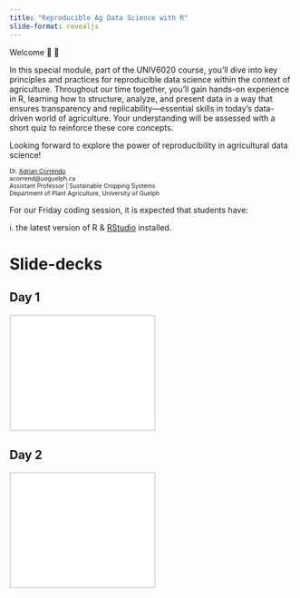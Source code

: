 ```yaml
---
title: "Reproducible Ag Data Science with R"
slide-format: revealjs
---
```


Welcome 🚜 🌽

In this special module, part of the UNIV6020 course, you'll dive into key principles and practices for reproducible data science within the context of agriculture. Throughout our time together, you'll gain hands-on experience in R, learning how to structure, analyze, and present data in a way that ensures transparency and replicability---essential skills in today's data-driven world of agriculture. Your understanding will be assessed with a short quiz to reinforce these core concepts.

Looking forward to explore the power of reproducibility in agricultural data science!

::: {style="text-align: left; font-size: 0.75em"}
Dr. [Adrian Correndo](https://adriancorrendo.github.io/)\
acorrend\@uoguelph.ca\
Assistant Professor \| Sustainable Cropping Systems\
Department of Plant Agriculture, University of Guelph
:::

::: callout-note
For our Friday coding session, it is expected that students have:

i\. the latest version of R & [RStudio](https://www.rstudio.com/products/rstudio/download/) installed.
:::

# Slide-decks

```{=html}
<style>
.slide-deck {
    border: 3px solid #dee2e6;
    width: 50%;
    height: 200px;
}
</style>
```
## Day 1

<div>

```{=html}
<iframe class="slide-deck" src="docs/day1.html"></iframe>
```

</div>

## Day 2

<div>

```{=html}
<iframe class="slide-deck" src="docs/day2.html"></iframe>
```

</div>
